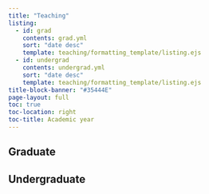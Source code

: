 ```yaml
---
title: "Teaching"
listing:
  - id: grad
    contents: grad.yml
    sort: "date desc"
    template: teaching/formatting_template/listing.ejs
  - id: undergrad
    contents: undergrad.yml
    sort: "date desc"
    template: teaching/formatting_template/listing.ejs
title-block-banner: "#35444E"
page-layout: full
toc: true
toc-location: right
toc-title: Academic year
---
```



## Graduate

:::{#grad}
:::


## Undergraduate

:::{#undergrad}
:::



